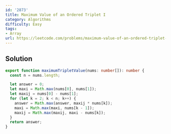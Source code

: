 ```yaml
---
id: '2873'
title: Maximum Value of an Ordered Triplet I
category: Algorithms
difficulty: Easy
tags:
- Array
url: https://leetcode.com/problems/maximum-value-of-an-ordered-triplet-i
---
```


## Solution

```typescript filename="solution.ts" copy
export function maximumTripletValue(nums: number[]): number {
  const n = nums.length;

  let answer = 0;
  let maxi = Math.max(nums[0], nums[1]);
  let maxij = nums[0] - nums[1];
  for (let k = 2; k < n; k++) {
    answer = Math.max(answer, maxij * nums[k]);
    maxi = Math.max(maxi, nums[k - 1]);
    maxij = Math.max(maxij, maxi - nums[k]);
  }
  return answer;
}
```

